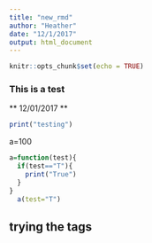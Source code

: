 ```yaml
---
title: "new_rmd"
author: "Heather"
date: "12/1/2017"
output: html_document
---
```


```r
knitr::opts_chunk$set(echo = TRUE)
```

### This is a test
** 12/01/2017 **
```r
print("testing")

```

a=100

```r
a=function(test){
  if(test=="T"){
    print("True")
  }
}
  a(test="T")

```

## trying the tags